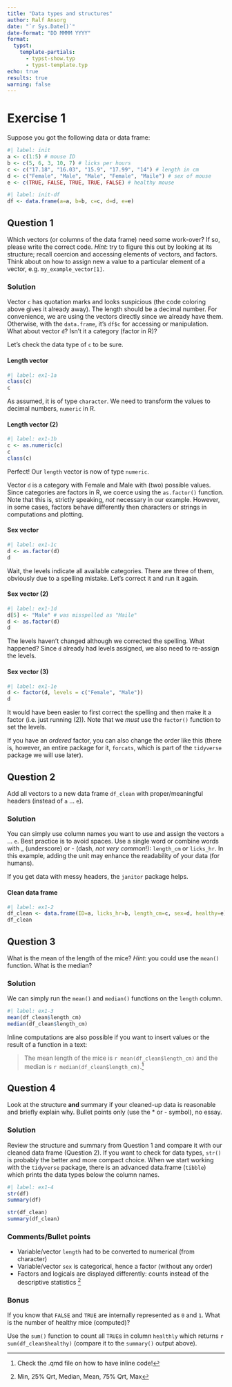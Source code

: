 ```yaml
---
title: "Data types and structures"
author: Ralf Ansorg
date: "`r Sys.Date()`"
date-format: "DD MMMM YYYY"
format:
  typst:
    template-partials: 
      - typst-show.typ
      - typst-template.typ
echo: true
results: true
warning: false
---
```


# Exercise 1

Suppose you got the following data or data frame:

```r
#| label: init
a <- c(1:5) # mouse ID
b <- c(5, 6, 3, 10, 7) # licks per hours
c <- c("17.18", "16.03", "15.9", "17.99", "14") # length in cm
d <- c("Female", "Male", "Male", "Female", "Maile") # sex of mouse
e <- c(TRUE, FALSE, TRUE, TRUE, FALSE) # healthy mouse
```

```r
#| label: init-df
df <- data.frame(a=a, b=b, c=c, d=d, e=e)
```

## Question 1 {#sec-q1}
Which vectors (or columns of the data frame) need some work-over? If so, please write the correct code. _Hint_: try to figure this out by looking at its structure; recall coercion and accessing elements of vectors, and factors. Think about on how to assign new a value to a particular element of a vector, e.g. `my_example_vector[1]`.

### Solution
Vector `c` has quotation marks and looks suspicious (the code coloring above gives it already away). The length should be a decimal number. For convenience, we are using the vectors directly since we already have them. Otherwise, with the `data.frame`, it's `df$c` for accessing or manipulation. What about vector `d`? Isn't it a category (factor in R)?

Let's check the data type of `c` to be sure.

#### Length vector {#sec-ex1-1a}

```r
#| label: ex1-1a
class(c)
c
```

As assumed, it is of type `character`. We need to transform the values to decimal numbers, `numeric` in R.

#### Length vector (2) {#sec-ex1-1b}

```r
#| label: ex1-1b
c <- as.numeric(c)
c
class(c)
```

Perfect! Our `length` vector is now of type `numeric`.

Vector `d` is a category with Female and Male with (two) possible values. Since categories are factors in R, we coerce using the `as.factor()` function. Note that this is, strictly speaking, *not* necessary in our example. However, in some cases, factors behave differently then characters or strings in computations and plotting.

#### Sex vector {#sec-ex1-1c}

```r
#| label: ex1-1c
d <- as.factor(d)
d
```

Wait, the levels indicate all available categories. There are three of them, obviously due to a spelling mistake. Let's correct it and run it again.

#### Sex vector (2) {#sec-ex1-1d}

```r
#| label: ex1-1d
d[5] <- "Male" # was misspelled as "Maile"
d <- as.factor(d)
d
```

The levels haven't changed although we corrected the spelling. What happened? Since `d` already had levels assigned, we also need to re-assign the levels.

#### Sex vector (3) {#sec-ex1-1e}

```r
#| label: ex1-1e
d <- factor(d, levels = c("Female", "Male"))
d
```

It would have been easier to first correct the spelling and then make it a factor (i.e. just running (2)). Note that we _must_ use the `factor()` function to set the levels.

If you have an *ordered* factor, you can also change the order like this (there is, however, an entire package for it, `forcats`, which is part of the `tidyverse` package we will use later).

## Question 2 {#sec-q2}
Add all vectors to a new data frame `df_clean` with proper/meaningful headers (instead of `a` ... `e`).

### Solution
You can simply use column names you want to use and assign the vectors `a` ... `e`. Best practice is to avoid spaces. Use a single word or combine words with _ (underscore) or - (dash, *not very common*!): `length_cm` or `licks_hr`. In this example, adding the unit may enhance the readability of your data (for humans).

If you get data with messy headers, the `janitor` package helps.

#### Clean data frame
```r
#| label: ex1-2
df_clean <- data.frame(ID=a, licks_hr=b, length_cm=c, sex=d, healthy=e)
df_clean
```

## Question 3 {#sec-q3}
What is the mean of the length of the mice? _Hint_: you could use the `mean()` function. What is the median?

### Solution
We can simply run the `mean()` and `median()` functions on the `length` column.

```r
#| label: ex1-3
mean(df_clean$length_cm)
median(df_clean$length_cm)
```

Inline computations are also possible if you want to insert values or the result of a function in a text:

> The mean length of the mice is `r mean(df_clean$length_cm)` and the median is `r median(df_clean$length_cm)`.[^1]

## Question 4 {#sec-q4}
Look at the structure **and** summary if your cleaned-up data is reasonable and briefly explain why. Bullet points only (use the \* or \- symbol), no essay.

### Solution
Review the structure and summary from Question 1 and compare it with our cleaned data frame (Question 2). If you want to check for data types, `str()` is probably the better and more compact choice. When we start working with the `tidyverse` package, there is an advanced data.frame (`tibble`) which prints the data types below the column names.

```r
#| label: ex1-4
str(df)
summary(df)

str(df_clean)
summary(df_clean)
```

### Comments/Bullet points

* Variable/vector `length` had to be converted to numerical (from character)
* Variable/vector `sex` is categorical, hence a factor (without any order)
* Factors and logicals are displayed differently: counts instead of the descriptive statistics [^2]

### Bonus

If you know that `FALSE` and `TRUE` are internally represented as `0` and `1`. What is the number of healthy mice (computed)?

Use the `sum()` function to count all `TRUE`s in column `healthly` which returns `r sum(df_clean$healthy)` (compare it to the `summary()` output above).

[^1]: Check the .qmd file on how to have inline code!
[^2]: Min, 25% Qrt, Median, Mean, 75% Qrt, Max